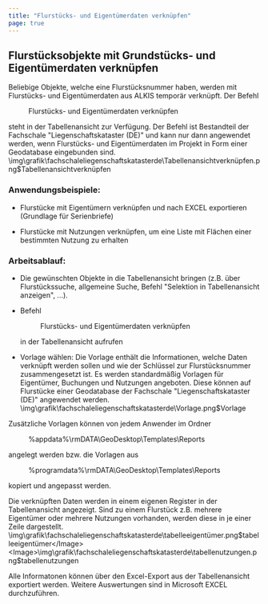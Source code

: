 ```yaml
---
title: "Flurstücks- und Eigentümerdaten verknüpfen"
page: true
---
```

## Flurst&#252;cksobjekte mit Grundst&#252;cks- und Eigent&#252;merdaten verkn&#252;pfen

Beliebige Objekte, welche eine Flurst&#252;cksnummer haben, werden mit Flurst&#252;cks- und Eigent&#252;merdaten aus ALKIS tempor&#228;r verkn&#252;pft.
Der Befehl  <Menu>Flurstücks- und Eigentümerdaten verknüpfen</Menu>  steht in der Tabellenansicht zur Verf&#252;gung. 
<Success>
Der Befehl ist Bestandteil der Fachschale &quot;Liegenschaftskataster (DE)&quot; und kann nur dann angewendet werden, wenn Flurst&#252;cks- und Eigent&#252;merdaten im Projekt in Form einer Geodatabase eingebunden sind.
</Success><Image>\img\grafik\fachschaleliegenschaftskatasterde\Tabellenansichtverknüpfen.png$Tabellenansichtverknüpfen</Image>

### Anwendungsbeispiele: 

- Flurst&#252;cke mit Eigent&#252;mern verkn&#252;pfen und nach EXCEL exportieren (Grundlage f&#252;r Serienbriefe)

- Flurst&#252;cke mit Nutzungen verkn&#252;pfen, um eine Liste mit Fl&#228;chen einer bestimmten Nutzung zu erhalten




### Arbeitsablauf:

- Die gew&#252;nschten Objekte in die Tabellenansicht bringen (z.B. &#252;ber Flurst&#252;ckssuche, allgemeine Suche, Befehl &quot;Selektion in Tabellenansicht anzeigen&quot;, ...). 

- Befehl <Menu>Flurstücks- und Eigentümerdaten verknüpfen</Menu>  in der Tabellenansicht aufrufen

- Vorlage w&#228;hlen: Die Vorlage enth&#228;lt die Informationen, welche Daten verkn&#252;pft werden sollen und wie der Schl&#252;ssel zur Flurst&#252;cksnummer zusammengesetzt ist. Es werden standardm&#228;&#223;ig Vorlagen f&#252;r Eigent&#252;mer, Buchungen und Nutzungen angeboten. Diese k&#246;nnen auf Flurst&#252;cke einer Geodatabase der Fachschale &quot;Liegenschaftskataster (DE)&quot; angewendet werden.<Image>\img\grafik\fachschaleliegenschaftskatasterde\Vorlage.png$Vorlage</Image>

Zus&#228;tzliche Vorlagen k&#246;nnen von jedem Anwender im Ordner  <Menu>%appdata%\rmDATA\GeoDesktop\Templates\Reports</Menu>  angelegt werden bzw. die Vorlagen aus  <Menu>%programdata%\rmDATA\GeoDesktop\Templates\Reports</Menu>  kopiert und angepasst werden.

Die verkn&#252;pften Daten werden in einem eigenen Register in der Tabellenansicht angezeigt. Sind zu einem Flurst&#252;ck z.B. mehrere Eigent&#252;mer oder mehrere Nutzungen vorhanden, werden diese in je einer Zeile dargestellt.<Image>\img\grafik\fachschaleliegenschaftskatasterde\tabelleeigentümer.png$tabelleeigentümer</Image><Image>\img\grafik\fachschaleliegenschaftskatasterde\tabellenutzungen.png$tabellenutzungen</Image>

Alle Informatonen k&#246;nnen &#252;ber den Excel-Export aus der Tabellenansicht exportiert werden. Weitere Auswertungen sind in Microsoft EXCEL durchzuf&#252;hren.


